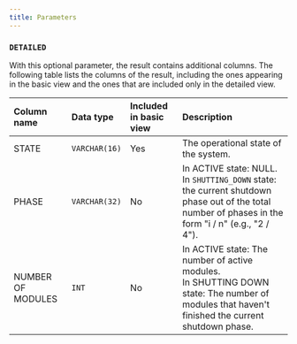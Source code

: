 ```yaml
---
title: Parameters
---
```


### `DETAILED`

With this optional parameter, the result contains additional columns.
The following table lists the columns of the result, including the ones appearing in the basic view and the ones
that are included only in the detailed view.

| Column name | Data type | Included in basic view | Description |
| :--- | :--- | :--- | :--- |
| STATE | `VARCHAR(16)` | Yes | The operational state of the system. |
| PHASE | `VARCHAR(32)` | No | In ACTIVE state: NULL.<br/>In `SHUTTING_DOWN` state: the current shutdown phase out of the total number of phases in the form "i / n" (e.g., "2 / 4"). |
| NUMBER OF MODULES | `INT` | No | In ACTIVE state: The number of active modules.<br/>In SHUTTING DOWN state: The number of modules that haven't finished the current shutdown phase. |


